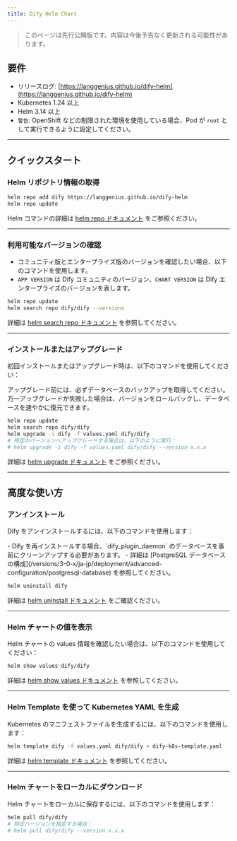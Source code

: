 ```yaml
---
title: Dify Helm Chart
---
```


> このページは先行公開版です。内容は今後予告なく更新される可能性があります。

## 要件

* リリースログ: [https://langgenius.github.io/dify-helm](https://langgenius.github.io/dify-helm)
* Kubernetes 1.24 以上
* Helm 3.14 以上
* `警告`: OpenShift などの制限された環境を使用している場合、Pod が `root` として実行できるように設定してください。

---

## クイックスタート

### Helm リポジトリ情報の取得

```bash
helm repo add dify https://langgenius.github.io/dify-helm
helm repo update
```

Helm コマンドの詳細は [helm repo ドキュメント](https://helm.sh/docs/helm/helm_repo/) をご参照ください。

---

### 利用可能なバージョンの確認

* コミュニティ版とエンタープライズ版のバージョンを確認したい場合、以下のコマンドを使用します。
* `APP VERSION` は Dify コミュニティのバージョン、`CHART VERSION` は Dify エンタープライズのバージョンを表します。

```bash
helm repo update
helm search repo dify/dify --versions
```

詳細は [helm search repo ドキュメント](https://helm.sh/docs/helm/helm_search_repo/) を参照してください。

---

### インストールまたはアップグレード

初回インストールまたはアップグレード時は、以下のコマンドを使用してください：

<Warning>
アップグレード前には、必ずデータベースのバックアップを取得してください。万一アップグレードが失敗した場合は、バージョンをロールバックし、データベースを速やかに復元できます。
</Warning>

```bash
helm repo update
helm search repo dify/dify
helm upgrade -i dify -f values.yaml dify/dify
# 特定のバージョンへアップグレードする場合は、以下のように実行：
# helm upgrade -i dify -f values.yaml dify/dify --version x.x.x
```

詳細は [helm upgrade ドキュメント](https://helm.sh/docs/helm/helm_upgrade/) をご参照ください。

---

## 高度な使い方

### アンインストール

Dify をアンインストールするには、以下のコマンドを使用します：

<Warning>
- Dify を再インストールする場合、`dify_plugin_daemon` のデータベースを事前にクリーンアップする必要があります。
- 詳細は [PostgreSQL データベースの構成](/versions/3-0-x/ja-jp/deployment/advanced-configuration/postgresql-database) を参照してください。
</Warning>

```bash
helm uninstall dify
```

詳細は [helm uninstall ドキュメント](https://helm.sh/docs/helm/helm_uninstall/) をご確認ください。

---

### Helm チャートの値を表示

Helm チャートの values 情報を確認したい場合は、以下のコマンドを使用してください：

```bash
helm show values dify/dify
```

詳細は [helm show values ドキュメント](https://helm.sh/docs/helm/helm_show_values/) を参照してください。

---

### Helm Template を使って Kubernetes YAML を生成

Kubernetes のマニフェストファイルを生成するには、以下のコマンドを使用します：

```bash
helm template dify -f values.yaml dify/dify > dify-k8s-template.yaml
```

詳細は [helm template ドキュメント](https://helm.sh/docs/helm/helm_template/) を参照してください。

---

### Helm チャートをローカルにダウンロード

Helm チャートをローカルに保存するには、以下のコマンドを使用します：

```bash
helm pull dify/dify
# 特定バージョンを指定する場合：
# helm pull dify/dify --version x.x.x
```
